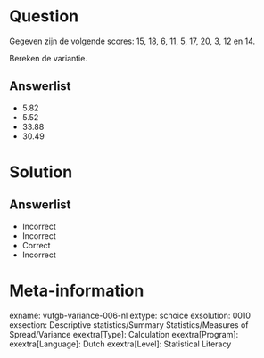 Question
========

Gegeven zijn de volgende scores: 15, 18, 6, 11, 5, 17, 20, 3, 12 en 14. 

Bereken de variantie.
  
Answerlist
----------
* 5.82
* 5.52
* 33.88
* 30.49

Solution
========

Answerlist
----------
* Incorrect
* Incorrect
* Correct
* Incorrect

Meta-information
================
exname: vufgb-variance-006-nl
extype: schoice
exsolution: 0010
exsection: Descriptive statistics/Summary Statistics/Measures of Spread/Variance
exextra[Type]: Calculation
exextra[Program]: 
exextra[Language]: Dutch
exextra[Level]: Statistical Literacy
